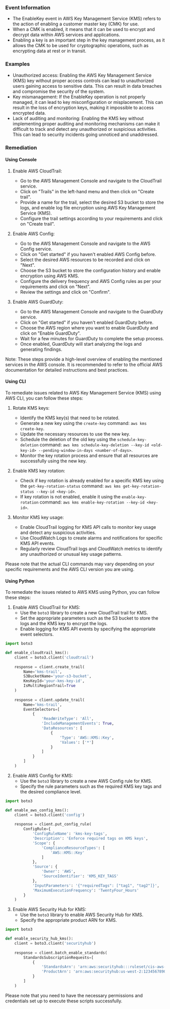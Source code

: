 
### Event Information

- The EnableKey event in AWS Key Management Service (KMS) refers to the action of enabling a customer master key (CMK) for use.
- When a CMK is enabled, it means that it can be used to encrypt and decrypt data within AWS services and applications.
- Enabling a key is an important step in the key management process, as it allows the CMK to be used for cryptographic operations, such as encrypting data at rest or in transit.


### Examples

- Unauthorized access: Enabling the AWS Key Management Service (KMS) key without proper access controls can lead to unauthorized users gaining access to sensitive data. This can result in data breaches and compromise the security of the system.
- Key mismanagement: If the EnableKey operation is not properly managed, it can lead to key misconfiguration or misplacement. This can result in the loss of encryption keys, making it impossible to access encrypted data.
- Lack of auditing and monitoring: Enabling the KMS key without implementing proper auditing and monitoring mechanisms can make it difficult to track and detect any unauthorized or suspicious activities. This can lead to security incidents going unnoticed and unaddressed.

### Remediation

#### Using Console

1. Enable AWS CloudTrail: 
   - Go to the AWS Management Console and navigate to the CloudTrail service.
   - Click on "Trails" in the left-hand menu and then click on "Create trail".
   - Provide a name for the trail, select the desired S3 bucket to store the logs, and enable log file encryption using AWS Key Management Service (KMS).
   - Configure the trail settings according to your requirements and click on "Create trail".

2. Enable AWS Config:
   - Go to the AWS Management Console and navigate to the AWS Config service.
   - Click on "Get started" if you haven't enabled AWS Config before.
   - Select the desired AWS resources to be recorded and click on "Next".
   - Choose the S3 bucket to store the configuration history and enable encryption using AWS KMS.
   - Configure the delivery frequency and AWS Config rules as per your requirements and click on "Next".
   - Review the settings and click on "Confirm".

3. Enable AWS GuardDuty:
   - Go to the AWS Management Console and navigate to the GuardDuty service.
   - Click on "Get started" if you haven't enabled GuardDuty before.
   - Choose the AWS region where you want to enable GuardDuty and click on "Enable GuardDuty".
   - Wait for a few minutes for GuardDuty to complete the setup process.
   - Once enabled, GuardDuty will start analyzing the logs and generating findings.

Note: These steps provide a high-level overview of enabling the mentioned services in the AWS console. It is recommended to refer to the official AWS documentation for detailed instructions and best practices.

#### Using CLI

To remediate issues related to AWS Key Management Service (KMS) using AWS CLI, you can follow these steps:

1. Rotate KMS keys:
   - Identify the KMS key(s) that need to be rotated.
   - Generate a new key using the `create-key` command: `aws kms create-key`.
   - Update the necessary resources to use the new key.
   - Schedule the deletion of the old key using the `schedule-key-deletion` command: `aws kms schedule-key-deletion --key-id <old-key-id> --pending-window-in-days <number-of-days>`.
   - Monitor the key rotation process and ensure that all resources are successfully using the new key.

2. Enable KMS key rotation:
   - Check if key rotation is already enabled for a specific KMS key using the `get-key-rotation-status` command: `aws kms get-key-rotation-status --key-id <key-id>`.
   - If key rotation is not enabled, enable it using the `enable-key-rotation` command: `aws kms enable-key-rotation --key-id <key-id>`.

3. Monitor KMS key usage:
   - Enable CloudTrail logging for KMS API calls to monitor key usage and detect any suspicious activities.
   - Use CloudWatch Logs to create alarms and notifications for specific KMS API events.
   - Regularly review CloudTrail logs and CloudWatch metrics to identify any unauthorized or unusual key usage patterns.

Please note that the actual CLI commands may vary depending on your specific requirements and the AWS CLI version you are using.

#### Using Python

To remediate the issues related to AWS KMS using Python, you can follow these steps:

1. Enable AWS CloudTrail for KMS:
   - Use the `boto3` library to create a new CloudTrail trail for KMS.
   - Set the appropriate parameters such as the S3 bucket to store the logs and the KMS key to encrypt the logs.
   - Enable logging for KMS API events by specifying the appropriate event selectors.

```python
import boto3

def enable_cloudtrail_kms():
    client = boto3.client('cloudtrail')
    
    response = client.create_trail(
        Name='kms-trail',
        S3BucketName='your-s3-bucket',
        KmsKeyId='your-kms-key-id',
        IsMultiRegionTrail=True
    )
    
    response = client.update_trail(
        Name='kms-trail',
        EventSelectors=[
            {
                'ReadWriteType': 'All',
                'IncludeManagementEvents': True,
                'DataResources': [
                    {
                        'Type': 'AWS::KMS::Key',
                        'Values': ['*']
                    }
                ]
            }
        ]
    )
```

2. Enable AWS Config for KMS:
   - Use the `boto3` library to create a new AWS Config rule for KMS.
   - Specify the rule parameters such as the required KMS key tags and the desired compliance level.

```python
import boto3

def enable_aws_config_kms():
    client = boto3.client('config')
    
    response = client.put_config_rule(
        ConfigRule={
            'ConfigRuleName': 'kms-key-tags',
            'Description': 'Enforce required tags on KMS keys',
            'Scope': {
                'ComplianceResourceTypes': [
                    'AWS::KMS::Key'
                ]
            },
            'Source': {
                'Owner': 'AWS',
                'SourceIdentifier': 'KMS_KEY_TAGS'
            },
            'InputParameters': '{"requiredTags": ["tag1", "tag2"]}',
            'MaximumExecutionFrequency': 'TwentyFour_Hours'
        }
    )
```

3. Enable AWS Security Hub for KMS:
   - Use the `boto3` library to enable AWS Security Hub for KMS.
   - Specify the appropriate product ARN for KMS.

```python
import boto3

def enable_security_hub_kms():
    client = boto3.client('securityhub')
    
    response = client.batch_enable_standards(
        StandardsSubscriptionRequests=[
            {
                'StandardsArn': 'arn:aws:securityhub:::ruleset/cis-aws-foundations-benchmark/v/1.2.0',
                'ProductArn': 'arn:aws:securityhub:us-west-2:123456789012:product/aws/securityhub'
            }
        ]
    )
```

Please note that you need to have the necessary permissions and credentials set up to execute these scripts successfully.

